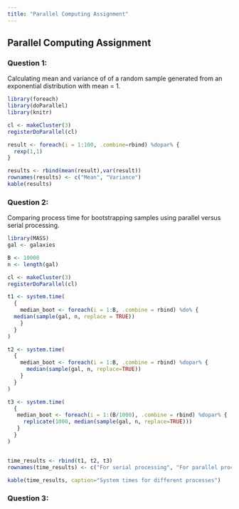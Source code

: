 ```yaml
---
title: "Parallel Computing Assignment"
---
```


## Parallel Computing Assignment

### Question 1:

Calculating mean and variance of of a random sample generated from an exponential distribution with mean = 1.

```r
library(foreach)
library(doParallel)
library(knitr)

cl <- makeCluster(3)
registerDoParallel(cl)

result <- foreach(i = 1:100, .combine=rbind) %dopar% {
  rexp(1,1)
}

results <- rbind(mean(result),var(result))
rownames(results) <- c("Mean", "Variance")
kable(results)
```

### Question 2:

Comparing process time for bootstrapping samples using parallel versus serial processing.

```r
library(MASS)
gal <- galaxies

B <- 10000
n <- length(gal)

cl <- makeCluster(3)
registerDoParallel(cl)

t1 <- system.time(
  {
    median_boot <- foreach(i = 1:B, .combine = rbind) %do% {
  median(sample(gal, n, replace = TRUE))
    }
  }
)

t2 <- system.time(
  {
    median_boot <- foreach(i = 1:B, .combine = rbind) %dopar% {
      median(sample(gal, n, replace=TRUE))
    }
  }
)

t3 <- system.time(
  {
   median_boot <- foreach(i = 1:(B/1000), .combine = rbind) %dopar% {
     replicate(1000, median(sample(gal, n, replace=TRUE)))
   } 
  }
)


time_results <- rbind(t1, t2, t3)
rownames(time_results) <- c("For serial processing", "For parallel processing", "For 1000 bootstrap samples at a time")

kable(time_results, caption="System times for different processes")
```

### Question 3:
